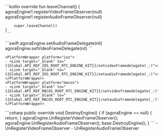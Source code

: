 <PlatformWrapper platform="android">
    ```kotlin
    override fun leaveChannel() {
        agoraEngine!!.registerVideoFrameObserver(null)
        agoraEngine!!.registerAudioFrameObserver(null)

        super.leaveChannel()
    }
    ```
</PlatformWrapper>
<PlatformWrapper platform={["ios","macos"]}>
    ```swift
    agoraEngine.setAudioFrameDelegate(nil)
    agoraEngine.setVideoFrameDelegate(nil)
    ```

    <PlatformWrapper platform="ios">
    - <Link target="_blank" to="{{Global.API_REF_IOS_ROOT_RTC_ENGINE_KIT}}/setvideoframedelegate(_:)">setVideoFrameDelegate</Link>
    - <Link target="_blank" to="{{Global.API_REF_IOS_ROOT_RTC_ENGINE_KIT}}/setaudioframedelegate(_:)">setAudioFrameDelegate</Link>
    </PlatformWrapper>
    <PlatformWrapper platform="macos">
    - <Link target="_blank" to="{{Global.API_REF_MACOS_ROOT_RTC_ENGINE_KIT}}/setvideoframedelegate(_:)">setVideoFrameDelegate</Link>
    - <Link target="_blank" to="{{Global.API_REF_MACOS_ROOT_RTC_ENGINE_KIT}}/setaudioframedelegate(_:)">setAudioFrameDelegate</Link>
    </PlatformWrapper>
</PlatformWrapper>
<PlatformWrapper platform="unity">
    ```csharp
    public override void DestroyEngine()
    {
        if (agoraEngine == null)
        {
            return;
        }
        agoraEngine.UnRegisterVideoFrameObserver();
        agoraEngine.UnRegisterAudioFrameObserver();
        base.DestroyEngine();
    }
    ```
    - <Link to="{{Global.API_REF_UNITY_ROOT}}/class_irtcengine.html#api_imediaengine_unregistervideoframeobserver">UnRegisterVideoFrameObserver</Link>
    - <Link to="{{Global.API_REF_UNITY_ROOT}}/class_irtcengine.html#api_irtcengine_unregisteraudioframeobserver">UnRegisterAudioFrameObserver</Link>
</PlatformWrapper>